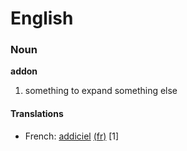 = English =
===Noun===
'''addon'''
# something to expand something else

==== Translations ====
* French: [[addiciel]] [[:fr:addiciel|(fr)]] [1]